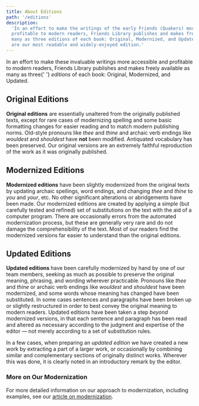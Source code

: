 ```yaml
---
title: About Editions
path: '/editions'
description:
  'In an effort to make the writings of the early Friends (Quakers) more accessible and
  profitable to modern readers, Friends Library publishes and makes freely available as
  many as three editions of each book: Original, Modernized, and Updated. Updated editions
  are our most readable and widely-enjoyed edition.'
---
```


<Lead>
  In an effort to make these invaluable writings more accessible and profitable to modern
  readers, Friends Library publishes and makes freely available as many as three{' '}
  <em>editions</em> of each book: Original, Modernized, and Updated.
</Lead>

## Original Editions

**Original editions** are essentially unaltered from the originally published texts,
except for rare cases of modernizing spelling and some basic formatting changes for easier
reading and to match modern publishing norms. Old-style pronouns like _thee_ and _thine_
and archaic verb endings like _wouldest_ and _shouldest_ have **not** been modified.
Antiquated vocabulary has been preserved. Our original versions are an extremely faithful
reproduction of the work as it was originally published.

## Modernized Editions

**Modernized editions** have been slightly modernized from the original texts by updating
archaic spellings, word endings, and changing _thee_ and _thine_ to _you_ and _your_, etc.
No other significant alterations or abridgements have been made. Our modernized editions
are created by applying a simple (but carefully tested and refined) set of substitutions
on the text with the aid of a computer program. There are occasionally errors from the
automated modernization process, but these are generally very rare and do not damage the
comprehensibility of the text. Most of our readers find the modernized versions far easier
to understand than the original editions.

## Updated Editions

**Updated editions** have been carefully modernized by hand by one of our team members,
seeking as much as possible to preserve the original meaning, phrasing, and wording
wherever practicable. Pronouns like _thee_ and _thine_ or archaic verb endings like
_wouldest_ and _shouldest_ have been modernized, and some words whose meaning has changed
have been substituted. In some cases sentences and paragraphs have been broken up or
slightly restructured in order to best convey the original meaning to modern readers.
Updated editions have been taken a step _beyond_ modernized versions, in that each
sentence and paragraph has been read and altered as necessary according to the judgment
and expertise of the editor — not merely according to a set of substitution rules.

In a few cases, when preparing an _updated edition_ we have created a new work by
extracting a part of a larger work, or occasionally by combining similar and complementary
sections of originally distinct works. Wherever this was done, it is clearly noted in an
introductory remark by the editor.

### More on Our Modernization

For more detailed information on our approach to modernization, including examples, see
our [article on modernization](./modernization).
